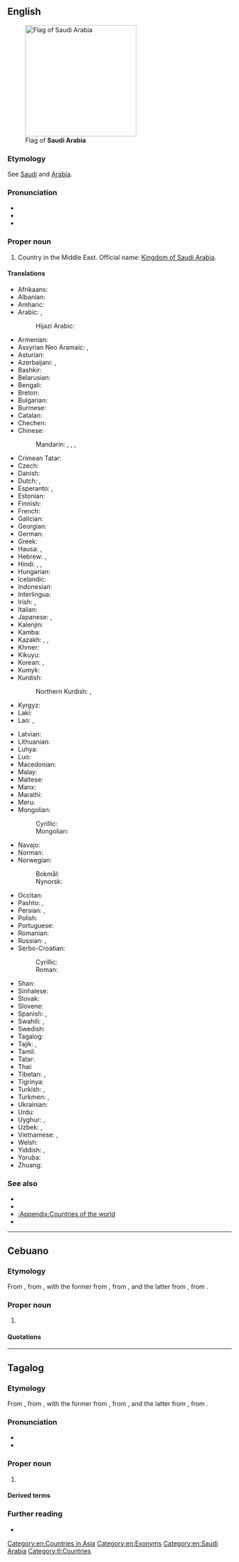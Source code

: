 {{also|Saudi-Arabia|Saudi-Arábia}}
==English==
{{wikipedia}}
[[Image:Flag of Saudi Arabia.svg|right|thumb|250px|Flag of '''Saudi Arabia''']]

===Etymology===
See [[Saudi]] and [[Arabia]].

===Pronunciation===
* {{IPA|en|/ˌsaʊ.di əˈɹeɪ.bi.ə/}}
* {{IPA|en|/ˌsɔː.di əˈɹeɪ.bi.ə/}}
* {{audio|en|en-us-Saudi Arabia.ogg|Audio (US)}}

===Proper noun===
{{en-proper noun}}

# {{senseid|en|Q851}}Country in the Middle East. Official name: [[Kingdom of Saudi Arabia]].

====Translations====
{{trans-top|id=Q851|country in the Middle East}}
* Afrikaans: {{t|af|Saoedi-Arabië}}
* Albanian: {{t|sq|Arabia Saudite|f}}
* Amharic: {{t|am|ሳዑዲ አረቢያ}}
* Arabic: {{t+|ar|السُّعُودِيَّة|f}}, {{t+|ar|الْمَمْلَكَة الْعَرَبِيَّة السُّعُودِيَّة|f|tr=al-mamlaka l-ʿarabiyya s-suʿūdiyya}}
*: Hijazi Arabic: {{t|acw|السعودية|f|tr=as-suʿūdiyya}}
* Armenian: {{t|hy|Սաուդյան Արաբիա}}
* Assyrian Neo Aramaic: {{t|aii|ܣܲܥܘܼܕܝܼܵܐ|f}}, {{t|aii|ܡܲܠܟܘܼܬܵܐ ܥܵܪܵܒܵܝܬܵܐ ܣܲܥܘܼܕܵܝܬܵܐ|f}}
* Asturian: {{t+|ast|Arabia Saudita|f}}
* Azerbaijani: {{t+|az|Səudiyyə Ərəbistanı}}, {{t|az|Ərəbistan}}
* Bashkir: {{t|ba|Сәғүд Ғәрәбстаны}}
* Belarusian: {{t|be|Сау́даўская Ара́вія|f}}
* Bengali: {{t+|bn|সৌদি আরব}}
* Breton: {{t|br|Arabia Saoudat}}
* Bulgarian: {{t+|bg|Сау́дитска Ара́бия|f}}
* Burmese: {{t|my|ဆော်ဒီအာရေဗ္ယ}}
* Catalan: {{t+|ca|Aràbia Saudita|f}}
* Chechen: {{t|ce|Саӏудийн Ӏаьрбийчоь}}
* Chinese:
*: Mandarin: {{t+|cmn|沙特阿拉伯|tr=Shātè Ālābó}}, {{t+|cmn|沙烏地阿拉伯}}, {{t+|cmn|沙乌地阿拉伯|tr=Shāwūdì Ālābó}} {{qualifier|Taiwan}}, {{t+|cmn|沙特|tr=Shātè}}
* Crimean Tatar: {{t|crh|Saudiy Arabistan}}
* Czech: {{t+|cs|Saúdská Arábie|f}}
* Danish: {{t|da|Saudi-Arabien|n}}
* Dutch: {{t+|nl|Saudi-Arabië|n}}, {{t+|nl|Saoedi-Arabië|n}}
* Esperanto: {{t|eo|Saudarabio}}, {{t|eo|Saud-Arabio}}
* Estonian: {{t+|et|Saudi Araabia}}
* Finnish: {{t+|fi|Saudi-Arabia}}
* French: {{t+|fr|Arabie Saoudite|f}}
* Galician: {{t+|gl|Arabia Saudita|f}}
* Georgian: {{t|ka|საუდის არაბეთი}}
* German: {{t+|de|Saudi-Arabien|n}}
* Greek: {{t+|el|Σαουδική Αραβία|f}}
* Hausa: {{t|ha|Ƙasar Maka}}, {{t|ha|Saudiyya}}
* Hebrew: {{t|he|עֲרָב הַסָעוּדִית|f|tr='aráv hasa'udít}}, {{t|he|סָעוּדְיָה|f|tr=sa'udyá}}
* Hindi: {{t|hi|सऊदी अरब}}, {{t+|hi|सउदी अरब}}, {{t+|hi|अरबिस्तान|m}}
* Hungarian: {{t+|hu|Szaúd-Arábia}}
* Icelandic: {{t|is|Sádí-Arabía|f}}
* Indonesian: {{t+|id|Arab Saudi}}
* Interlingua: {{t|ia|Arabia Saudi}}
* Irish: {{t|ga|Araib Shádach|f|alt=An Araib Shádach}}, {{t|ga|Ríocht na hAraibe Sádaí|f}}
* Italian: {{t+|it|Arabia Saudita|f}}
* Japanese: {{t+|ja|サウジアラビア|tr=Sauji Arabia}}, {{t|ja|サウジ|tr=Sauji}}
* Kalenjin: {{t|kln|Saudi Arabia}}
* Kamba: {{t|kam|Saudi Arabia}}
* Kazakh: {{t|kk|Арабстан}}, {{t|kk|Сауд Арабиясы}}, {{t|kk|Сауд Аравиясы}}
* Khmer: {{t|km|អារ៉ាប៊ីសាអូឌីត}}
* Kikuyu: {{t|ki|Saudi Arabia}}
* Korean: {{t+|ko|^사우디아라비아}}, {{t|ko|^사우디}}
* Kumyk: {{t|kum|Сауд Арабыстаны|tr=Saud Arabıstanı}}
* Kurdish:
*: Northern Kurdish: {{t+|kmr|Erebistana Siûdî}}, {{t+|kmr|Erebistan}}
* Kyrgyz: {{t|ky|Сауд Аравиясы}}
* Laki: {{t-needed|lki}}
* Lao: {{t|lo|ອາລັບເຊົາດິດ}}, {{t|lo|ອາຣາບີຊາອູດີ}}
{{trans-mid}}
* Latvian: {{t+|lv|Saūda Arābija|f}}
* Lithuanian: {{t+|lt|Saudo Arabija|f}}
* Luhya: {{t|luy|Saudi Arabia}}
* Luo: {{t|luo|Saudi Arabia}}
* Macedonian: {{t|mk|Саудиска Арабија|f}}
* Malay: {{t|ms|Arab Saudi}}
* Maltese: {{t|mt|Għarabja Sawdita|f|alt=l-Għarabja Sawdita}}
* Manx: {{t|gv|Araab Saudi|alt=Yn Araab Saudi}}
* Marathi: {{t|mr|सउदी अरब|m}}
* Meru: {{t|mer|Saudi Arabia}}
* Mongolian:
*: Cyrillic: {{t|mn|Саудын Араб}}
*: Mongolian: {{t|mn|ᠰᠠᠤᠳᠢᠨ ᠠᠷᠠᠪ}}
* Navajo: {{t|nv|Ásáí Bikéyah Saʼoodí}}
* Norman: {{t|nrf|Arabie Saudi|f}}
* Norwegian:
*: Bokmål: {{t+|nb|Saudi-Arabia|n}}
*: Nynorsk: {{t+|nn|Saudi-Arabia|n}}
* Occitan: {{t+|oc|Arabia Saudita|f}}
* Pashto: {{t+|ps|سعودي عربستان|m|tr=sa'udi 'arabestān}}, {{t+|ps|عربستان|m|tr='arabestān}}
* Persian: {{t+|fa|عربستان سعودی|tr='arabestân-e sa'udi}}, {{t+|fa|عربستان|tr='arabestân}}
* Polish: {{t+|pl|Arabia Saudyjska|f}}
* Portuguese: {{t+|pt|Arábia Saudita|f}}
* Romanian: {{t+|ro|Arabia Saudită|f}}
* Russian: {{t+|ru|Сау́довская Ара́вия|f}}, {{t+|ru|Сауди́я|f}}
* Serbo-Croatian:
*: Cyrillic: {{t|sh|Са̀удӣјска А̀ра̄бија|f}}
*: Roman: {{t+|sh|Sàudījska Àrābija|f}}
* Shan: {{t|shn|မိူင်းသေႃႇတီႇဢႃႇရေးပီးယႃး}}
* Sinhalese: {{t|si|සවුදි අරාබියාව}}
* Slovak: {{t|sk|Saudská Arábia|f}}
* Slovene: {{t|sl|Savdska Arabija|f}}
* Spanish: {{t+|es|Arabia Saudí|f}}, {{t+|es|Arabia Saudita|f}}
* Swahili: {{t+|sw|Saudi Arabia}}, {{t+|sw|Saudia}}
* Swedish: {{t+|sv|Saudiarabien|n}}
* Tagalog: {{t+|tl|Arabyang Saudi}}
* Tajik: {{t+|tg|Арабистони Саудӣ}}, {{t|tg|Арабистон}}
* Tamil: {{t|ta|சவுதி அரேபியா}}
* Tatar: {{t|tt|Согуд Гарәбстаны}}
* Thai: {{t+|th|ซาอุดีอาระเบีย}}
* Tibetan: {{t|bo|ས་དི་ཨ་རབ}}, {{t|bo|སའུ་དི་ཨ་ར་པི་ཡ}}
* Tigrinya: {{t|ti|ስዑዲ ዓረብ}}
* Turkish: {{t+|tr|Suudi Arabistan}}, {{t|tr|Arabistan}}
* Turkmen: {{t|tk|Saud Arabystany}}, {{t|tk|Arabystan}}
* Ukrainian: {{t+|uk|Сау́дівська Ара́вія|f}}
* Urdu: {{t|ur|سَعُوْدی عَرَب|tr=sa'ūdī 'arab|m}}
* Uyghur: {{t|ug|سەئۇدى ئەرەبىستان}}, {{t|ug|ئەرەبىستان}}
* Uzbek: {{t+|uz|Saudiya Arabistoni}}, {{t|uz|Arabiston}}
* Vietnamese: {{t|vi|A-rập Xê-út}}, {{t|vi|Ả-rập Xau-đi}}
* Welsh: {{t|cy|Sawdi Arabia|f}}
* Yiddish: {{t|yi|סאַוּדי אַראַביע}}, {{t|yi|סאַוּדיע}}
* Yoruba: {{t|yo|Saudi Arabia}}
* Zhuang: {{t|za|Sahdwz Ahlahbwz}}
{{trans-bottom}}

===See also===
* {{pedia}}
* {{l|en|Riyadh}}
* [[:Appendix:Countries of the world]]
* {{list:countries of Asia/en}}{{topics|en|Countries in Asia}}

[[Category:en:Countries in Asia]]
[[Category:en:Exonyms]]
[[Category:en:Saudi Arabia]]

----

==Cebuano==

===Etymology===
From {{der|ceb|en|Saudi Arabia}}, from {{compound|en|Saudi|Arabia|nocat=1}}, with the former from {{der|ceb|ar|سُعُودِيّ}}, from {{af|ar|سُعُود|ـِيّ|nocat=1}}, and the latter from {{der|ceb|la|Arabia}}, from {{der|ceb|grc|Ἀραβία}}.

===Proper noun===
{{head|ceb|proper noun}}

# {{l|en|Saudi Arabia}}

====Quotations====
{{seeCites|ceb}}

{{cln|ceb|eponyms|exonyms}}
{{topics|ceb|Countries in Asia|Saudi Arabia}}

----

==Tagalog==

===Etymology===
From {{bor|tl|en|Saudi Arabia}}, from {{compound|en|Saudi|Arabia|nocat=1}}, with the former from {{der|tl|ar|سُعُودِيّ}}, from {{af|ar|سُعُود|ـِيّ|nocat=1}}, and the latter from {{der|tl|la|Arabia}}, from {{der|tl|grc|Ἀραβία}}.

===Pronunciation===
* {{hyph|tl|Sau|di A|ra|bi|a}}
* {{tl-IPA|sáwdi aréybiyá}}

===Proper noun===
{{tl-proper noun}}

# {{place|tl|country|r/Western Asia|in the|r/Middle East|t=Saudi Arabia}}

====Derived terms====
{{der3|tl|Saudi}}

===Further reading===
* {{R:KWF Diksiyonaryo}}

[[Category:tl:Countries]]